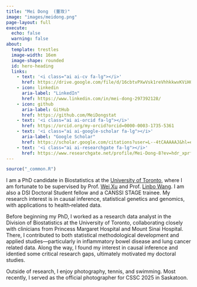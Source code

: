 ```yaml
---
title: "Mei Dong  (董玫)"
image: "images/meidong.png"
page-layout: full
execute: 
  echo: false
  warning: false
about:
  template: trestles
  image-width: 16em
  image-shape: rounded
  id: hero-heading
  links:
    - text: '<i class="ai ai-cv fa-lg"></i>'
      href: https://drive.google.com/file/d/16cbtvPXwVsk1reVhhkkwvKViH0d4dUNc/view?usp=sharing
    - icon: linkedin
      aria-label: "LinkedIn"
      href: https://www.linkedin.com/in/mei-dong-297392128/
    - icon: github
      aria-label: GitHub
      href: https://github.com/MeiDongstat
    - text: '<i class="ai ai-orcid fa-lg"></i>'
      href: https://orcid.org/my-orcid?orcid=0000-0003-1735-5361
    - text: '<i class="ai ai-google-scholar fa-lg"></i>'
      aria-label: "Google Scholar"
      href: https://scholar.google.com/citations?user=L--4tCAAAAAJ&hl=en  
    - text: '<i class="ai ai-researchgate fa-lg"></i>'
      href: https://www.researchgate.net/profile/Mei-Dong-8?ev=hdr_xprf
---
```


```r
source("_common.R")
```


::: {#hero-heading}


I am a PhD candidate in Biostatistics at the [University of Toronto](https://www.dlsph.utoronto.ca/division/biostatistics/), where I am fortunate to be supervised by Prof. [Wei Xu](https://www.dlsph.utoronto.ca/faculty-profile/xu-wei/) and Prof. [Linbo Wang](https://sites.google.com/site/linbowangpku/home). I am also a DSI Doctoral Student fellow and a CANSSI STAGE trainee. My research interest is in causal inference, statistical genetics and genomics, with applications to health‑related data. 

Before beginning my PhD, I worked as a research data analyst in the Division of Biostatistics at the University of Toronto, collaborating closely with clinicians from Princess Margaret Hospital and Mount Sinai Hospital. There, I contributed to both statistical methodological development and applied studies—particularly in inflammatory bowel disease and lung cancer related data. Along the way, I found my interest in causal inference and identied some critical research gaps, ultimately motivated my doctoral studies.

Outside of research, I enjoy photography, tennis, and swimming. Most recently, I served as the official photographer for CSSC 2025 in Saskatoon.   

:::
